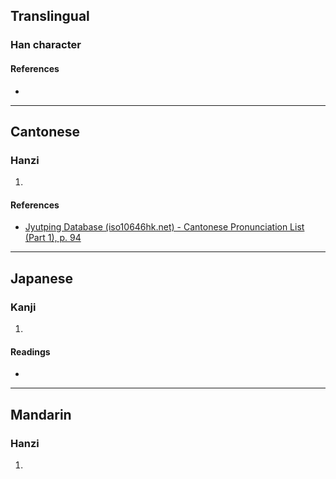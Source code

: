{{character info/new}}
==Translingual==

===Han character===
{{Han char|rn=38|rad=女|as=09|sn=12|four=|canj=VIHV|ids=⿰女威}}

====References====
* {{Han ref|kx=0267.050|dkj=06511|dj=0534.090|hdz=21064.090|uh=5A99|ud=23193}}

----

==Cantonese==

===Hanzi===
{{yue-hanzi|jyut=[[wai1]]|y=wai1}}

# {{defn|lang=yue|sort=女09}}

====References====
* [http://www.iso10646hk.net/jp/document/download.jsp Jyutping Database (iso10646hk.net) - Cantonese Pronunciation List (Part 1), p. 94]

----

==Japanese==

===Kanji===
{{ja-kanji|grade=|rs=女09}}

# {{defn|lang=ja|sort=女09}}

====Readings====
* {{ja-readings|on=[[い]] (i)|kun=[[うつくしい]] (utsukushii)}}

----

==Mandarin==

===Hanzi===
{{cmn-hanzi|pin=[[wēi]] ([[wei1]])|wg=wei<sup>1</sup>}}

# {{defn|lang=cmn|sort=女09}}